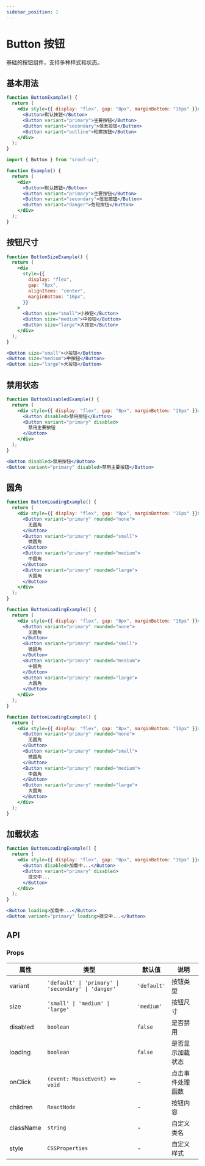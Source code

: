 ```yaml
---
sidebar_position: 1
---
```


# Button 按钮

基础的按钮组件，支持多种样式和状态。

## 基本用法

```jsx live
function ButtonExample() {
  return (
    <div style={{ display: "flex", gap: "8px", marginBottom: "16px" }}>
      <Button>默认按钮</Button>
      <Button variant="primary">主要按钮</Button>
      <Button variant="secondary">信息按钮</Button>
      <Button variant="outline">轮廓按钮</Button>
    </div>
  );
}
```

```jsx
import { Button } from "sroof-ui";

function Example() {
  return (
    <div>
      <Button>默认按钮</Button>
      <Button variant="primary">主要按钮</Button>
      <Button variant="secondary">信息按钮</Button>
      <Button variant="danger">危险按钮</Button>
    </div>
  );
}
```

## 按钮尺寸

```jsx live
function ButtonSizeExample() {
  return (
    <div
      style={{
        display: "flex",
        gap: "8px",
        alignItems: "center",
        marginBottom: "16px",
      }}
    >
      <Button size="small">小按钮</Button>
      <Button size="medium">中按钮</Button>
      <Button size="large">大按钮</Button>
    </div>
  );
}
```

```jsx
<Button size="small">小按钮</Button>
<Button size="medium">中按钮</Button>
<Button size="large">大按钮</Button>
```

## 禁用状态

```jsx live
function ButtonDisabledExample() {
  return (
    <div style={{ display: "flex", gap: "8px", marginBottom: "16px" }}>
      <Button disabled>禁用按钮</Button>
      <Button variant="primary" disabled>
        禁用主要按钮
      </Button>
    </div>
  );
}
```

```jsx
<Button disabled>禁用按钮</Button>
<Button variant="primary" disabled>禁用主要按钮</Button>
```

## 圆角

```jsx live
function ButtonLoadingExample() {
  return (
    <div style={{ display: "flex", gap: "8px", marginBottom: "16px" }}>
      <Button variant="primary" rounded="none">
        无圆角
      </Button>
      <Button variant="primary" rounded="small">
        微圆角
      </Button>
      <Button variant="primary" rounded="medium">
        中圆角
      </Button>
      <Button variant="primary" rounded="large">
        大圆角
      </Button>
    </div>
  );
}
```

```jsx
function ButtonLoadingExample() {
  return (
    <div style={{ display: "flex", gap: "8px", marginBottom: "16px" }}>
      <Button variant="primary" rounded="none">
        无圆角
      </Button>
      <Button variant="primary" rounded="small">
        微圆角
      </Button>
      <Button variant="primary" rounded="medium">
        中圆角
      </Button>
      <Button variant="primary" rounded="large">
        大圆角
      </Button>
    </div>
  );
}
```

```jsx
function ButtonLoadingExample() {
  return (
    <div style={{ display: "flex", gap: "8px", marginBottom: "16px" }}>
      <Button variant="primary" rounded="none">
        无圆角
      </Button>
      <Button variant="primary" rounded="small">
        微圆角
      </Button>
      <Button variant="primary" rounded="medium">
        中圆角
      </Button>
      <Button variant="primary" rounded="large">
        大圆角
      </Button>
    </div>
  );
}
```

## 加载状态

```jsx live
function ButtonLoadingExample() {
  return (
    <div style={{ display: "flex", gap: "8px", marginBottom: "16px" }}>
      <Button disabled>加载中...</Button>
      <Button variant="primary" disabled>
        提交中...
      </Button>
    </div>
  );
}
```

```jsx
<Button loading>加载中...</Button>
<Button variant="primary" loading>提交中...</Button>
```

## API

### Props

| 属性      | 类型                                                | 默认值      | 说明             |
| --------- | --------------------------------------------------- | ----------- | ---------------- |
| variant   | `'default' \| 'primary' \| 'secondary' \| 'danger'` | `'default'` | 按钮类型         |
| size      | `'small' \| 'medium' \| 'large'`                    | `'medium'`  | 按钮尺寸         |
| disabled  | `boolean`                                           | `false`     | 是否禁用         |
| loading   | `boolean`                                           | `false`     | 是否显示加载状态 |
| onClick   | `(event: MouseEvent) => void`                       | -           | 点击事件处理函数 |
| children  | `ReactNode`                                         | -           | 按钮内容         |
| className | `string`                                            | -           | 自定义类名       |
| style     | `CSSProperties`                                     | -           | 自定义样式       |
